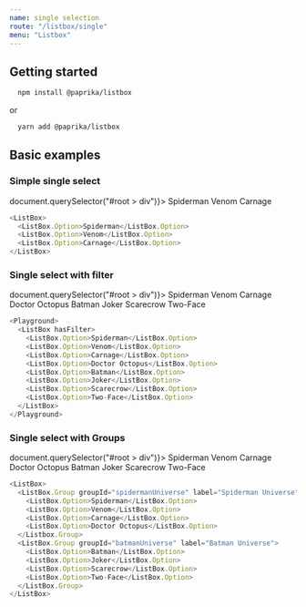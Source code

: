 ```yaml
---
name: single selection
route: "/listbox/single"
menu: "Listbox"
---
```


<!------------------- IMPORTS ------------------>


## Getting started

```sh
  npm install @paprika/listbox
```

or

```sh
  yarn add @paprika/listbox
```

## Basic examples

### Simple single select

<Playground>
  <ListBox zIndex={10000} getScrollContainer={() => document.querySelector("#root > div")}>
    <ListBox.Option>Spiderman</ListBox.Option>
    <ListBox.Option>Venom</ListBox.Option>
    <ListBox.Option>Carnage</ListBox.Option>
  </ListBox>
</Playground>

```js
<ListBox>
  <ListBox.Option>Spiderman</ListBox.Option>
  <ListBox.Option>Venom</ListBox.Option>
  <ListBox.Option>Carnage</ListBox.Option>
</ListBox>
```

### Single select with filter

<Playground>
  <ListBox zIndex={10000} hasFilter getScrollContainer={() => document.querySelector("#root > div")}>
    <ListBox.Option>Spiderman</ListBox.Option>
    <ListBox.Option>Venom</ListBox.Option>
    <ListBox.Option>Carnage</ListBox.Option>
    <ListBox.Option>Doctor Octopus</ListBox.Option>
    <ListBox.Option>Batman</ListBox.Option>
    <ListBox.Option>Joker</ListBox.Option>
    <ListBox.Option>Scarecrow</ListBox.Option>
    <ListBox.Option>Two-Face</ListBox.Option>
  </ListBox>
</Playground>

```js
<Playground>
  <ListBox hasFilter>
    <ListBox.Option>Spiderman</ListBox.Option>
    <ListBox.Option>Venom</ListBox.Option>
    <ListBox.Option>Carnage</ListBox.Option>
    <ListBox.Option>Doctor Octopus</ListBox.Option>
    <ListBox.Option>Batman</ListBox.Option>
    <ListBox.Option>Joker</ListBox.Option>
    <ListBox.Option>Scarecrow</ListBox.Option>
    <ListBox.Option>Two-Face</ListBox.Option>
  </ListBox>
</Playground>
```

### Single select with Groups

<Playground>
  <ListBox zIndex={10000} getScrollContainer={() => document.querySelector("#root > div")}>
    <ListBox.Group groupId="spidermanUniverse" label="Spiderman Universe">
      <ListBox.Option>Spiderman</ListBox.Option>
      <ListBox.Option>Venom</ListBox.Option>
      <ListBox.Option>Carnage</ListBox.Option>
      <ListBox.Option>Doctor Octopus</ListBox.Option>
    </ListBox.Group>
    <ListBox.Group groupId="batmanUniverse" label="Batman Universe">
      <ListBox.Option>Batman</ListBox.Option>
      <ListBox.Option>Joker</ListBox.Option>
      <ListBox.Option>Scarecrow</ListBox.Option>
      <ListBox.Option>Two-Face</ListBox.Option>
    </ListBox.Group>
  </ListBox>
</Playground>

```js
<ListBox>
  <ListBox.Group groupId="spidermanUniverse" label="Spiderman Universe">
    <ListBox.Option>Spiderman</ListBox.Option>
    <ListBox.Option>Venom</ListBox.Option>
    <ListBox.Option>Carnage</ListBox.Option>
    <ListBox.Option>Doctor Octopus</ListBox.Option>
  </Listbox.Group>
  <ListBox.Group groupId="batmanUniverse" label="Batman Universe">
    <ListBox.Option>Batman</ListBox.Option>
    <ListBox.Option>Joker</ListBox.Option>
    <ListBox.Option>Scarecrow</ListBox.Option>
    <ListBox.Option>Two-Face</ListBox.Option>
  </ListBox.Group>
</ListBox>
```
